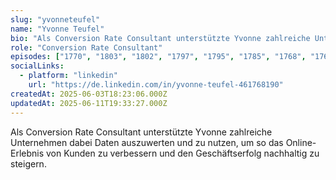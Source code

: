 ```yaml
---
slug: "yvonneteufel"
name: "Yvonne Teufel"
bio: "Als Conversion Rate Consultant unterstützte Yvonne zahlreiche Unternehmen dabei Daten auszuwerten und zu nutzen, um so das Online-Erlebnis von Kunden zu verbessern und den Geschäftserfolg nachhaltig zu steigern."
role: "Conversion Rate Consultant"
episodes: ["1770", "1803", "1802", "1797", "1795", "1785", "1768", "1767", "1786", "1782", "1781", "1775", "1779", "1799", "1801", "1804", "1805", "1806", "1807", "1808", "1769", "1771", "1763", "1765", "1790"]
socialLinks: 
  - platform: "linkedin"
    url: "https://de.linkedin.com/in/yvonne-teufel-461768190"
createdAt: 2025-06-03T18:23:06.000Z
updatedAt: 2025-06-11T19:33:27.000Z
---
```


Als Conversion Rate Consultant unterstützte Yvonne zahlreiche Unternehmen dabei Daten auszuwerten und zu nutzen, um so das Online-Erlebnis von Kunden zu verbessern und den Geschäftserfolg nachhaltig zu steigern.